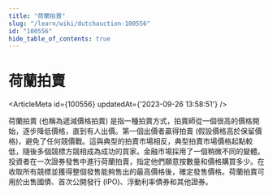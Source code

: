 ```yaml
---
title: "荷蘭拍賣"
slug: "/learn/wiki/dutchauction-100556"
id: "100556"
hide_table_of_contents: true
---
```



# 荷蘭拍賣

<ArticleMeta id={100556} updatedAt={'2023-09-26 13:58:51'} />
<div className='border-solid border-b border-t-0 my-4 border-[var(--ifm-color-gray-300)]' />

荷蘭拍賣 (也稱為遞減價格拍賣) 是指一種拍賣方式，拍賣師從一個很高的價格開始，逐步降低價格，直到有人出價。第一個出價者贏得拍賣 (假設價格高於保留價格)，避免了任何競價戰。這與典型的拍賣市場相反，典型拍賣市場價格起點較低，隨後多個競標方競相成為成功的買家。金融市場採用了一個稍微不同的變體。投資者在一次證券發售中進行荷蘭拍賣，指定他們願意按數量和價格購買多少。在收取所有競標並獲得整個發售能夠售出的最高價格後，確定發售價格。荷蘭拍賣可用於出售國債、首次公開發行 (IPO)、浮動利率債券和其他證券。
